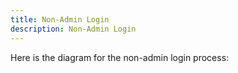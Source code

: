 ```yaml
---
title: Non-Admin Login
description: Non-Admin Login
---
```



Here is the diagram for the non-admin login process:

<ImageSwitcher
  lightSrc="/img/flow-charts/5-non-admin-login-transparent-light.png"
  darkSrc="/img/flow-charts/5-non-admin-login-transparent.png"
  alt="Non-Admin Login Flow Chart"
/>

